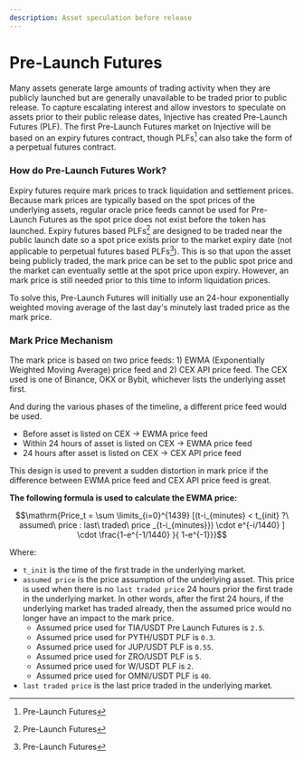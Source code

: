 ```yaml
---
description: Asset speculation before release
---
```


# Pre-Launch Futures

Many assets generate large amounts of trading activity when they are publicly launched but are generally unavailable to be traded prior to public release. To capture escalating interest and allow investors to speculate on assets prior to their public release dates, Injective has created Pre-Launch Futures (PLF). The first Pre-Launch Futures market on Injective will be based on an expiry futures contract, though PLFs[^1] can also take the form of a perpetual futures contract.

### How do Pre-Launch Futures Work?

Expiry futures require mark prices to track liquidation and settlement prices. Because mark prices are typically based on the spot prices of the underlying assets, regular oracle price feeds cannot be used for Pre-Launch Futures as the spot price does not exist before the token has launched. Expiry futures based PLFs[^2] are designed to be traded near the public launch date so a spot price exists prior to the market expiry date (not applicable to perpetual futures based PLFs[^3]). This is so that upon the asset being publicly traded, the mark price can be set to the public spot price and the market can eventually settle at the spot price upon expiry. However, an mark price is still needed prior to this time to inform liquidation prices.

To solve this, Pre-Launch Futures will initially use an 24-hour exponentially weighted moving average of the last day's minutely last traded price as the mark price.

### Mark Price Mechanism

The mark price is based on two price feeds: 1) EWMA (Exponentially Weighted Moving Average) price feed and 2) CEX API price feed. The CEX used is one of Binance, OKX or Bybit, whichever lists the underlying asset first.

And during the various phases of the timeline, a different price feed would be used.

* Before asset is listed on CEX → EWMA price feed
* Within 24 hours of asset is listed on CEX → EWMA price feed
* 24 hours after asset is listed on CEX → CEX API price feed

This design is used to prevent a sudden distortion in mark price if the difference between EWMA price feed and CEX API price feed is great.&#x20;

**The following formula is used to calculate the EWMA price:**

$$\mathrm{Price_t = \sum \limits_{i=0}^{1439} [(t-i_{minutes} < t_{init} ?\ assumed\ price : last\ traded\ price _{t-i_{minutes}}) \cdot e^{-i/1440} ] \cdot \frac{1-e^{-1/1440} }{ 1-e^{-1}}}$$

Where:

* `t_init` is the time of the first trade in the underlying market.
* `assumed price` is the price assumption of the underlying asset. This price is used when there is no `last traded price` 24 hours prior the first trade in the underlying market. In other words, after the first 24 hours, if the underlying market has traded already, then the assumed price would no longer have an impact to the mark price.&#x20;
  * Assumed price used for TIA/USDT Pre Launch Futures is `2.5`.
  * Assumed price used for PYTH/USDT PLF is `0.3`.
  * Assumed price used for JUP/USDT PLF is `0.55`.
  * Assumed price used for ZRO/USDT PLF is `5`.
  * Assumed price used for W/USDT PLF is `2`.
  * Assumed price used for OMNI/USDT PLF is `40`.
* `last traded price` is the last price traded in the underlying market.&#x20;

[^1]: Pre-Launch Futures

[^2]: Pre-Launch Futures

[^3]: Pre-Launch Futures
